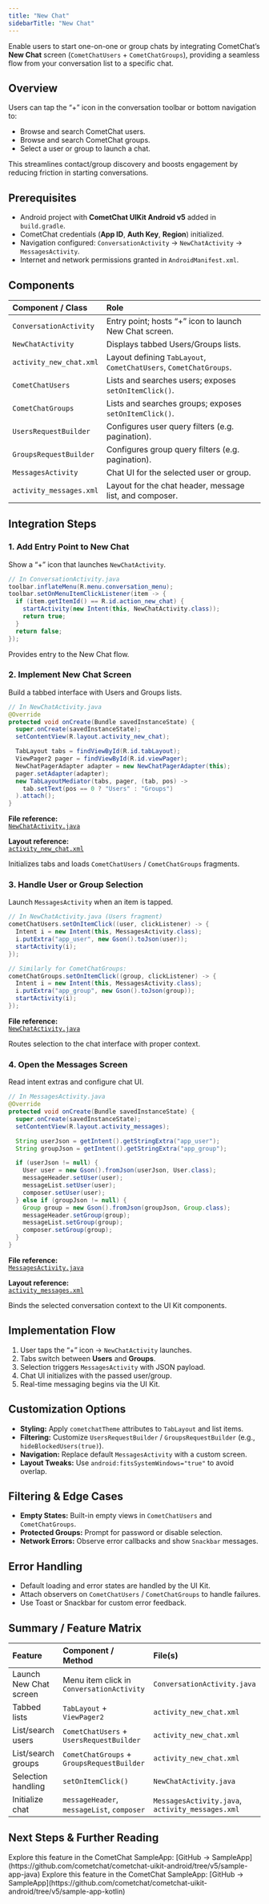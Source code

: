 ```yaml
---
title: "New Chat"
sidebarTitle: "New Chat"
---
```


Enable users to start one-on-one or group chats by integrating CometChat’s **New Chat** screen (`CometChatUsers` + `CometChatGroups`), providing a seamless flow from your conversation list to a specific chat.

## Overview

Users can tap the “+” icon in the conversation toolbar or bottom navigation to:

- Browse and search CometChat users.  
- Browse and search CometChat groups.  
- Select a user or group to launch a chat.

This streamlines contact/group discovery and boosts engagement by reducing friction in starting conversations.

## Prerequisites

- Android project with **CometChat UIKit Android v5** added in `build.gradle`.  
- CometChat credentials (**App ID**, **Auth Key**, **Region**) initialized.  
- Navigation configured: `ConversationActivity` → `NewChatActivity` → `MessagesActivity`.  
- Internet and network permissions granted in `AndroidManifest.xml`.

## Components

| Component / Class          | Role                                                    |
|:---------------------------|:--------------------------------------------------------|
| `ConversationActivity`     | Entry point; hosts “+” icon to launch New Chat screen.  |
| `NewChatActivity`          | Displays tabbed Users/Groups lists.                     |
| `activity_new_chat.xml`    | Layout defining `TabLayout`, `CometChatUsers`, `CometChatGroups`.| 
| `CometChatUsers`           | Lists and searches users; exposes `setOnItemClick()`.   |
| `CometChatGroups`          | Lists and searches groups; exposes `setOnItemClick()`.  |
| `UsersRequestBuilder`      | Configures user query filters (e.g. pagination).        |
| `GroupsRequestBuilder`     | Configures group query filters (e.g. pagination).       |
| `MessagesActivity`         | Chat UI for the selected user or group.                 |
| `activity_messages.xml`    | Layout for the chat header, message list, and composer. |

## Integration Steps

### 1. Add Entry Point to New Chat

Show a “+” icon that launches `NewChatActivity`.

```java
// In ConversationActivity.java
toolbar.inflateMenu(R.menu.conversation_menu);
toolbar.setOnMenuItemClickListener(item -> {
  if (item.getItemId() == R.id.action_new_chat) {
    startActivity(new Intent(this, NewChatActivity.class));
    return true;
  }
  return false;
});
```
 
Provides entry to the New Chat flow.

### 2. Implement New Chat Screen

Build a tabbed interface with Users and Groups lists.

```java
// In NewChatActivity.java
@Override
protected void onCreate(Bundle savedInstanceState) {
  super.onCreate(savedInstanceState);
  setContentView(R.layout.activity_new_chat);

  TabLayout tabs = findViewById(R.id.tabLayout);
  ViewPager2 pager = findViewById(R.id.viewPager);
  NewChatPagerAdapter adapter = new NewChatPagerAdapter(this);
  pager.setAdapter(adapter);
  new TabLayoutMediator(tabs, pager, (tab, pos) ->
    tab.setText(pos == 0 ? "Users" : "Groups")
  ).attach();
}
```

**File reference:**  
[`NewChatActivity.java`](https://github.com/cometchat/cometchat-uikit-android/blob/v5/sample-app-java/src/main/java/com/cometchat/sampleapp/java/ui/activity/NewChatActivity.java)

**Layout reference:**  
[`activity_new_chat.xml`](https://github.com/cometchat/cometchat-uikit-android/blob/v5/sample-app-java/src/main/res/layout/activity_new_chat.xml)

Initializes tabs and loads `CometChatUsers` / `CometChatGroups` fragments.

### 3. Handle User or Group Selection

Launch `MessagesActivity` when an item is tapped.

```java
// In NewChatActivity.java (Users fragment)
cometChatUsers.setOnItemClick((user, clickListener) -> {
  Intent i = new Intent(this, MessagesActivity.class);
  i.putExtra("app_user", new Gson().toJson(user));
  startActivity(i);
});

// Similarly for CometChatGroups:
cometChatGroups.setOnItemClick((group, clickListener) -> {
  Intent i = new Intent(this, MessagesActivity.class);
  i.putExtra("app_group", new Gson().toJson(group));
  startActivity(i);
});
```

**File reference:**  
[`NewChatActivity.java`](https://github.com/cometchat/cometchat-uikit-android/blob/v5/sample-app-java/src/main/java/com/cometchat/sampleapp/java/ui/activity/NewChatActivity.java)

Routes selection to the chat interface with proper context.

### 4. Open the Messages Screen

Read intent extras and configure chat UI.

```java
// In MessagesActivity.java
@Override
protected void onCreate(Bundle savedInstanceState) {
  super.onCreate(savedInstanceState);
  setContentView(R.layout.activity_messages);

  String userJson = getIntent().getStringExtra("app_user");
  String groupJson = getIntent().getStringExtra("app_group");

  if (userJson != null) {
    User user = new Gson().fromJson(userJson, User.class);
    messageHeader.setUser(user);
    messageList.setUser(user);
    composer.setUser(user);
  } else if (groupJson != null) {
    Group group = new Gson().fromJson(groupJson, Group.class);
    messageHeader.setGroup(group);
    messageList.setGroup(group);
    composer.setGroup(group);
  }
}
```

**File reference:**  
[`MessagesActivity.java`](https://github.com/cometchat/cometchat-uikit-android/blob/v5/sample-app-java/src/main/java/com/cometchat/sampleapp/java/ui/activity/MessagesActivity.java)

**Layout reference:**  
[`activity_messages.xml`](https://github.com/cometchat/cometchat-uikit-android/blob/v5/sample-app-java/app/src/main/res/layout/activity_messages.xml)

Binds the selected conversation context to the UI Kit components.

## Implementation Flow

1. User taps the “+” icon → `NewChatActivity` launches.  
2. Tabs switch between **Users** and **Groups**.  
3. Selection triggers `MessagesActivity` with JSON payload.  
4. Chat UI initializes with the passed user/group.  
5. Real-time messaging begins via the UI Kit.

## Customization Options

- **Styling:** Apply `cometchatTheme` attributes to `TabLayout` and list items.  
- **Filtering:** Customize `UsersRequestBuilder` / `GroupsRequestBuilder` (e.g., `hideBlockedUsers(true)`).  
- **Navigation:** Replace default `MessagesActivity` with a custom screen.  
- **Layout Tweaks:** Use `android:fitsSystemWindows="true"` to avoid overlap.

## Filtering & Edge Cases

- **Empty States:** Built-in empty views in `CometChatUsers` and `CometChatGroups`.  
- **Protected Groups:** Prompt for password or disable selection.  
- **Network Errors:** Observe error callbacks and show `Snackbar` messages.

## Error Handling

- Default loading and error states are handled by the UI Kit.  
- Attach observers on `CometChatUsers` / `CometChatGroups` to handle failures.  
- Use Toast or Snackbar for custom error feedback.

## Summary / Feature Matrix

| Feature                | Component / Method                          | File(s)                              |
|:-----------------------|:--------------------------------------------|:-------------------------------------|
| Launch New Chat screen | Menu item click in `ConversationActivity`   | `ConversationActivity.java`          |
| Tabbed lists           | `TabLayout` + `ViewPager2`                  | `activity_new_chat.xml`              |
| List/search users      | `CometChatUsers` + `UsersRequestBuilder`   | `activity_new_chat.xml`              |
| List/search groups     | `CometChatGroups` + `GroupsRequestBuilder` | `activity_new_chat.xml`              |
| Selection handling     | `setOnItemClick()`                          | `NewChatActivity.java`               |
| Initialize chat        | `messageHeader`, `messageList`, `composer` | `MessagesActivity.java`, `activity_messages.xml` |

## Next Steps & Further Reading

<CardGroup>
  <Card title="Android Sample App (Java)">
    Explore this feature in the CometChat SampleApp:
    [GitHub → SampleApp](https://github.com/cometchat/cometchat-uikit-android/tree/v5/sample-app-java)
  </Card>
  <Card title="Android Sample App (Kotlin)">
    Explore this feature in the CometChat SampleApp:
    [GitHub → SampleApp](https://github.com/cometchat/cometchat-uikit-android/tree/v5/sample-app-kotlin)
  </Card>
</CardGroup>